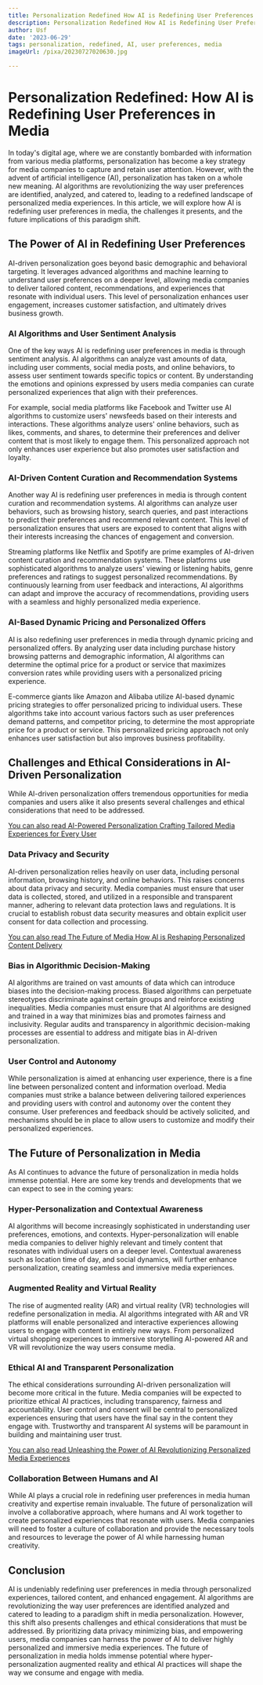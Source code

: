 ```yaml
---
title: Personalization Redefined How AI is Redefining User Preferences in Media
description: Personalization Redefined How AI is Redefining User Preferences in Media
author: Usf
date: '2023-06-29'
tags: personalization, redefined, AI, user preferences, media
imageUrl: /pixa/20230727020630.jpg

---
```

# Personalization Redefined: How AI is Redefining User Preferences in Media

In today's digital age, where  we are  constantly bombarded with information from various media  platforms, personalization has  become a key strategy for media companies to  capture  and retain  user attention. However, with the advent of  artificial intelligence (AI), personalization has taken on  a whole new meaning. AI algorithms are revolutionizing the way user preferences are identified, analyzed, and catered to, leading to  a redefined landscape of personalized media experiences. In  this article, we will  explore how AI is redefining user preferences in media, the challenges it presents, and the future implications of this paradigm shift.

## The Power of AI in Redefining User Preferences

AI-driven personalization goes beyond basic demographic  and behavioral  targeting.  It leverages advanced algorithms and machine  learning to understand user preferences on a deeper level, allowing  media  companies to deliver  tailored content,  recommendations, and experiences that resonate  with individual users.  This level of personalization enhances user engagement, increases customer satisfaction, and ultimately drives business growth.

### AI Algorithms and User  Sentiment Analysis

One of the key ways AI is redefining user preferences in media is through sentiment analysis. AI algorithms  can analyze vast amounts of data, including user comments, social media posts, and online behaviors, to assess user sentiment towards specific  topics or content. By understanding the emotions and opinions expressed by users media companies can curate personalized experiences that align with their preferences.

For example,  social media platforms like Facebook and  Twitter use AI algorithms  to customize users' newsfeeds based on their interests and  interactions. These algorithms analyze users' online behaviors, such as likes, comments, and shares, to determine their preferences and deliver content that is most likely to engage them. This personalized  approach not only enhances user  experience but also promotes user satisfaction and loyalty.

### AI-Driven Content Curation and Recommendation Systems

Another way AI is redefining user preferences in media is  through content curation and recommendation systems. AI algorithms can analyze user behaviors,  such as browsing history, search queries,  and  past interactions  to  predict their preferences and recommend relevant content. This level of personalization ensures that users are exposed to content that aligns with their interests increasing the chances of engagement and conversion.

Streaming platforms like Netflix and  Spotify are prime examples of AI-driven content curation and recommendation systems. These platforms use sophisticated algorithms to analyze  users' viewing or listening habits, genre preferences and  ratings to suggest personalized recommendations. By continuously learning from user feedback and interactions, AI algorithms can adapt and improve the accuracy of recommendations,  providing users with a seamless  and highly personalized media experience.

###  AI-Based Dynamic Pricing and  Personalized Offers

AI is also  redefining user preferences in media  through dynamic pricing and  personalized  offers. By analyzing user data including purchase history browsing patterns and demographic information, AI algorithms can determine the optimal price for a product  or service  that maximizes conversion rates while  providing users with a personalized pricing experience.

E-commerce giants like Amazon and Alibaba utilize AI-based dynamic pricing strategies to offer personalized pricing to individual users.  These algorithms take into account various factors such  as user preferences  demand patterns, and competitor pricing, to determine the most appropriate price for a product or service. This personalized  pricing approach not only enhances user satisfaction but also improves business profitability.

## Challenges  and Ethical Considerations in AI-Driven Personalization

While AI-driven personalization offers tremendous opportunities for media companies and users alike it also presents several challenges and ethical considerations that  need to be addressed.

[You can  also read  AI-Powered Personalization Crafting Tailored Media  Experiences for Every User](AI-Powered%20Personalization%20Crafting%20Tailored%20Media%20Experiences%20for%20Every%20User)


### Data  Privacy  and Security

AI-driven personalization relies heavily  on user data, including personal  information, browsing history, and  online behaviors. This raises  concerns about data privacy and  security. Media companies must  ensure that user  data  is collected, stored, and utilized in a responsible and transparent manner, adhering to relevant data  protection laws and regulations. It is crucial to establish robust data security measures and obtain explicit user consent for data collection and processing.

[You can also read The Future  of Media How AI  is  Reshaping Personalized Content Delivery](The%20Future%20of%20Media%20How%20AI%20is%20Reshaping%20Personalized%20Content%20Delivery)


### Bias in Algorithmic Decision-Making

AI algorithms are trained on vast amounts of data which can  introduce biases into the decision-making process.  Biased algorithms can perpetuate stereotypes discriminate against certain groups and reinforce existing inequalities. Media  companies must ensure  that AI algorithms are designed and trained in a way that minimizes bias and promotes fairness and inclusivity. Regular audits and transparency in algorithmic  decision-making processes are  essential to address and mitigate bias in AI-driven personalization.

### User Control and Autonomy

While personalization is aimed at enhancing user experience, there is a fine line between personalized content and information  overload. Media  companies must strike a balance between delivering tailored  experiences and providing  users with control  and autonomy over  the content they  consume. User preferences  and feedback should be actively solicited, and mechanisms should be in place to allow users to customize and modify their personalized experiences.

## The Future of Personalization in Media

As AI continues to advance the future of personalization in media holds immense potential. Here are some key trends and developments that we can expect to see  in the coming years:

### Hyper-Personalization and Contextual Awareness

AI algorithms will become increasingly sophisticated in understanding user preferences, emotions, and  contexts. Hyper-personalization will enable media companies to deliver highly relevant and timely content that resonates with individual  users on a deeper level. Contextual awareness such as location time of day, and social dynamics,  will  further enhance  personalization, creating seamless and immersive media experiences.

### Augmented Reality and Virtual Reality

The rise of augmented reality (AR) and virtual reality (VR) technologies will redefine personalization in media.  AI algorithms  integrated with AR and  VR platforms will enable personalized and interactive experiences allowing users to  engage with content in entirely new ways. From personalized virtual shopping experiences to immersive storytelling AI-powered AR and VR will revolutionize the way  users consume media.

### Ethical AI and Transparent Personalization

The ethical considerations surrounding AI-driven personalization will become more critical in the future.  Media companies will be expected to prioritize ethical AI practices, including transparency, fairness and accountability. User control and consent will be  central  to personalized experiences ensuring that users have the final say in the content they engage with. Trustworthy and transparent AI systems will be paramount in building and maintaining user trust.

[You can also read Unleashing the Power  of AI Revolutionizing Personalized Media Experiences](Unleashing%20the%20Power%20of%20AI%20Revolutionizing%20Personalized%20Media%20Experiences)


### Collaboration Between  Humans and AI

While AI plays a crucial role in  redefining user preferences in media human creativity  and expertise remain invaluable.  The future of personalization will involve a collaborative approach, where humans and AI work together  to  create  personalized experiences that resonate with users. Media companies will need to foster a culture of collaboration and  provide the necessary  tools and resources  to leverage the power of AI while harnessing human creativity.

## Conclusion

AI is undeniably redefining user preferences in  media through personalized experiences, tailored content, and enhanced engagement. AI algorithms are revolutionizing the way user preferences are identified analyzed and catered to leading to a paradigm  shift in  media personalization. However, this shift also presents challenges and ethical considerations that must be addressed. By  prioritizing data privacy minimizing bias, and empowering users, media companies can harness the power of AI  to deliver highly personalized and immersive  media experiences. The future  of personalization in media holds immense potential where hyper-personalization augmented reality and ethical AI practices will  shape the way we consume and engage with media.